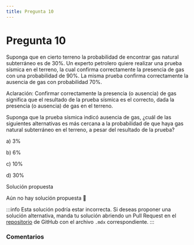 ```yaml
---
title: Pregunta 10
---
```



# Pregunta 10

Suponga que en cierto terreno la probabilidad de encontrar gas natural subterráneo es de $30 \%$. Un experto petrolero quiere realizar una prueba sísmica en el terreno, la cual confirma correctamente la presencia de gas con una probabilidad de $90 \%$. La misma prueba confirma correctamente la ausencia de gas con probabilidad $70 \%$.

Aclaración: Confirmar correctamente la presencia (o ausencia) de gas significa que el resultado de la prueba sísmica es el correcto, dada la presencia (o ausencia) de gas en el terreno.

Suponga que la prueba sísmica indicó ausencia de gas, ¿cuál de las siguientes alternativas es más cercana a la probabilidad de que haya gas natural subterráneo en el terreno, a pesar del resultado de la prueba?

a) $3 \%$

b) $6 \%$

c) $10 \%$

d) $30 \%$

<MDXDetails>
<summary>Solución propuesta</summary>

Aún no hay solución propuesta 🥲

:::info 
Esta solución podría estar incorrecta. Si deseas proponer una solución alternativa, manda tu solución abriendo
un Pull Request en el [repositorio](https://github.com/crow-rojas/apuntes-fundamentals/pulls) de GitHub con el archivo
`.mdx` correspondiente. 
:::

</MDXDetails>

### Comentarios

<Disqus
  url="https://crow-rojas.github.io/apuntes-fundamentals/docs/mathematics/probability-and-statistics/exercises/2023-2/p10"
  identifier="docs/mathematics/probability-and-statistics/exercises/2023-2/p10"
  title="2023-2 Probabilidades y Estadística - Pregunta 10"
/>
